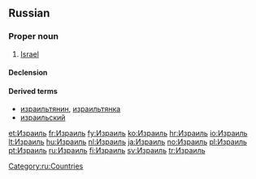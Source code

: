 ==Russian==
{{wikipedia|lang=ru}}

===Proper noun===
{{infl|ru|proper noun|g=m|tr=Izráil’}}

# [[Israel]]

====Declension====
{{ru-noun-inan-ь-1-m-unc|Израил|Изра́ил}}

====Derived terms====
* [[израильтянин]], [[израильтянка]]
* [[израильский]]

[[Category:ru:Countries]]

[[et:Израиль]]
[[fr:Израиль]]
[[fy:Израиль]]
[[ko:Израиль]]
[[hr:Израиль]]
[[io:Израиль]]
[[lt:Израиль]]
[[hu:Израиль]]
[[nl:Израиль]]
[[ja:Израиль]]
[[no:Израиль]]
[[pl:Израиль]]
[[pt:Израиль]]
[[ru:Израиль]]
[[fi:Израиль]]
[[sv:Израиль]]
[[tr:Израиль]]